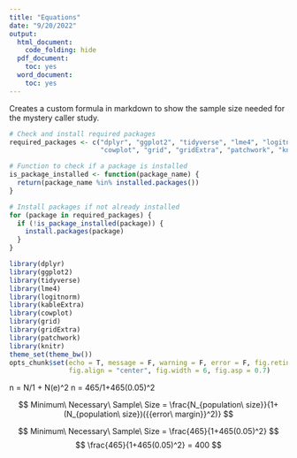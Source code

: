 ```yaml
---
title: "Equations"
date: "9/20/2022"
output:
  html_document:
    code_folding: hide
  pdf_document:
    toc: yes
  word_document:
    toc: yes
---
```


Creates a custom formula in markdown to show the sample size needed for the mystery caller study.  

```r
# Check and install required packages
required_packages <- c("dplyr", "ggplot2", "tidyverse", "lme4", "logitnorm", "kableExtra", 
                       "cowplot", "grid", "gridExtra", "patchwork", "knitr")

# Function to check if a package is installed
is_package_installed <- function(package_name) {
  return(package_name %in% installed.packages())
}

# Install packages if not already installed
for (package in required_packages) {
  if (!is_package_installed(package)) {
    install.packages(package)
  }
}

library(dplyr)
library(ggplot2)
library(tidyverse)
library(lme4)
library(logitnorm)
library(kableExtra)
library(cowplot)
library(grid)
library(gridExtra)
library(patchwork)
library(knitr)
theme_set(theme_bw())
opts_chunk$set(echo = T, message = F, warning = F, error = F, fig.retina = 3,
               fig.align = "center", fig.width = 6, fig.asp = 0.7)
```

n = N/1 + N(e)^2
n = 465/1+465(0.05)^2


$$
Minimum\ Necessary\ Sample\ Size = \frac{N_{population\ size}}{1+(N_{population\ size})({{error\ margin}}^2)}
$$

$$
Minimum\ Necessary\ Sample\ Size = \frac{465}{1+465(0.05)^2}
$$
$$
\frac{465}{1+465(0.05)^2} = 400
$$

